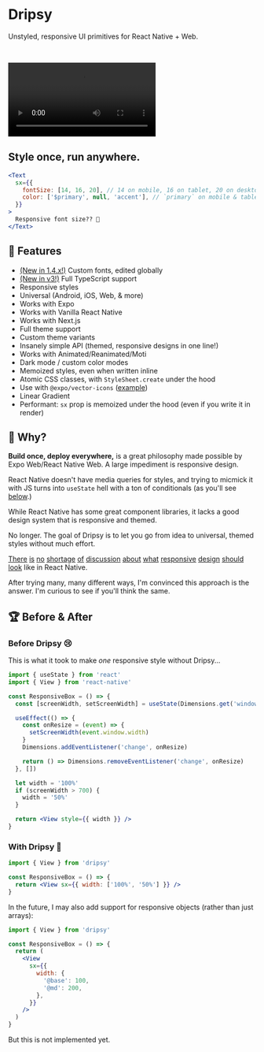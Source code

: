 # Dripsy

Unstyled, responsive UI primitives for React Native + Web.

<br />

<video
  src="https://user-images.githubusercontent.com/13172299/136265481-4c93d5bb-15e7-4e5f-9464-64748ebf1214.mp4"
  autoplay="true"
  controls="true"
/>

## Style once, run anywhere.

```jsx
<Text
  sx={{
    fontSize: [14, 16, 20], // 14 on mobile, 16 on tablet, 20 on desktop
    color: ['$primary', null, 'accent'], // `primary` on mobile & tablet, `accent` on desktop
  }}
>
  Responsive font size?? 🤯
</Text>
```

## 🦦 Features

- [(New in 1.4.x!)](/fonts) Custom fonts, edited globally
- [(New in v3!)](/v3) Full TypeScript support
- Responsive styles
- Universal (Android, iOS, Web, & more)
- Works with Expo
- Works with Vanilla React Native
- Works with Next.js
- Full theme support
- Custom theme variants
- Insanely simple API (themed, responsive designs in one line!)
- Works with Animated/Reanimated/Moti
- Dark mode / custom color modes
- Memoized styles, even when written inline
- Atomic CSS classes, with `StyleSheet.create` under the hood
- Use with `@expo/vector-icons` ([example](https://github.com/nandorojo/dripsy/issues/112))
- Linear Gradient
- Performant: `sx` prop is memoized under the hood (even if you write it in render)

## 🤔 Why?

**Build once, deploy everywhere,** is a great philosophy made possible by Expo Web/React Native Web. A large impediment is responsive design.

React Native doesn't have media queries for styles, and trying to micmick it with JS turns into `useState` hell with a ton of conditionals (as you'll see [below](#-before--after).)

While React Native has some great component libraries, it lacks a good design system that is responsive and themed.

No longer. The goal of Dripsy is to let you go from idea to universal, themed styles without much effort.

[There](https://github.com/necolas/react-native-web/issues/1177) [is](https://blog.expo.io/media-queries-with-react-native-for-ios-android-and-web-e0b73ed5777b) [no](https://twitter.com/FernandoTheRojo/status/1143897833663270912) [shortage](https://medium.com/miquido/how-to-create-responsive-layouts-in-react-native-7c4cfa15f1de) [of](https://stackoverflow.com/questions/53465796/how-to-handle-responsive-layout-in-react-native) [discussion](https://dev.to/newbiebr/how-to-make-your-react-native-apps-responsive-45d8) [about](https://heartbeat.fritz.ai/handling-responsive-layouts-in-react-native-apps-1494b3f85984) [what](https://uxdesign.cc/implementing-responsive-design-system-to-react-native-238c0cb7503e) [responsive](https://www.npmjs.com/package/react-native-responsive-screen) [design](https://www.telerik.com/blogs/build-mobile-friendly-web-apps-with-react-native-web) [should](https://medium.com/react-native-training/build-responsive-react-native-views-for-any-device-and-support-orientation-change-1c8beba5bc23) [look](https://dzone.com/articles/how-to-add-responsivity-to-react-native-apps) like in React Native.

After trying many, many different ways, I'm convinced this approach is the answer. I'm curious to see if you'll think the same.

## 🏆 Before & After

### Before Dripsy 😢

This is what it took to make _one_ responsive style without Dripsy...

```jsx
import { useState } from 'react'
import { View } from 'react-native'

const ResponsiveBox = () => {
  const [screenWidth, setScreenWidth] = useState(Dimensions.get('window').width)

  useEffect(() => {
    const onResize = (event) => {
      setScreenWidth(event.window.width)
    }
    Dimensions.addEventListener('change', onResize)

    return () => Dimensions.removeEventListener('change', onResize)
  }, [])

  let width = '100%'
  if (screenWidth > 700) {
    width = '50%'
  }

  return <View style={{ width }} />
}
```

### With Dripsy 🤩

```jsx
import { View } from 'dripsy'

const ResponsiveBox = () => {
  return <View sx={{ width: ['100%', '50%'] }} />
}
```

In the future, I may also add support for responsive objects (rather than just arrays):

```jsx
import { View } from 'dripsy'

const ResponsiveBox = () => {
  return (
    <View
      sx={{
        width: {
          '@base': 100,
          '@md': 200,
        },
      }}
    />
  )
}
```

But this is not implemented yet.
